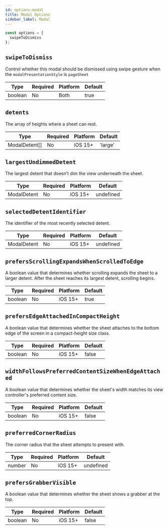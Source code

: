 ```yaml
---
id: options-modal
title: Modal Options
sidebar_label: Modal
---
```


```js
const options = {
  swipeToDismiss
};
```

## `swipeToDismiss`

Control whether this modal should be dismissed using swipe gesture when the `modalPresentationStyle` is `pageSheet`

| Type                                  | Required | Platform |  Default |
| ------------------------------------- | -------- | -------- | -------- |
| boolean                               | No       | Both     | true     |

## `detents`

The array of heights where a sheet can rest.

| Type                                  | Required | Platform |  Default |
| ------------------------------------- | -------- | -------- | -------- |
| ModalDetent[]                         | No       | iOS 15+  | 'large'  |

## `largestUndimmedDetent`

The largest detent that doesn’t dim the view underneath the sheet.

| Type                                  | Required | Platform |  Default  |
| ------------------------------------- | -------- | -------- | --------- |
| ModalDetent                           | No       | iOS 15+  | undefined |

## `selectedDetentIdentifier`

The identifier of the most recently selected detent.

| Type                                  | Required | Platform |  Default  |
| ------------------------------------- | -------- | -------- | --------- |
| ModalDetent                           | No       | iOS 15+  | undefined |

## `prefersScrollingExpandsWhenScrolledToEdge`

A boolean value that determines whether scrolling expands the sheet to a larger detent.
After the sheet reaches its largest detent, scrolling begins.

| Type                                  | Required | Platform |  Default  |
| ------------------------------------- | -------- | -------- | --------- |
| boolean                               | No       | iOS 15+  | true      |

## `prefersEdgeAttachedInCompactHeight`

A boolean value that determines whether the sheet attaches to the bottom edge of the screen in a compact-height size class.

| Type                                  | Required | Platform |  Default  |
| ------------------------------------- | -------- | -------- | --------- |
| boolean                               | No       | iOS 15+  | false     |

## `widthFollowsPreferredContentSizeWhenEdgeAttached`

A boolean value that determines whether the sheet's width matches its view controller's preferred content size.

| Type                                  | Required | Platform |  Default  |
| ------------------------------------- | -------- | -------- | --------- |
| boolean                               | No       | iOS 15+  | false     |

## `preferredCornerRadius`

The corner radius that the sheet attempts to present with.

| Type                                  | Required | Platform |  Default  |
| ------------------------------------- | -------- | -------- | --------- |
| number                                | No       | iOS 15+  | undefined |

## `prefersGrabberVisible`

A boolean value that determines whether the sheet shows a grabber at the top.

| Type                                  | Required | Platform |  Default  |
| ------------------------------------- | -------- | -------- | --------- |
| boolean                               | No       | iOS 15+  | false     |
